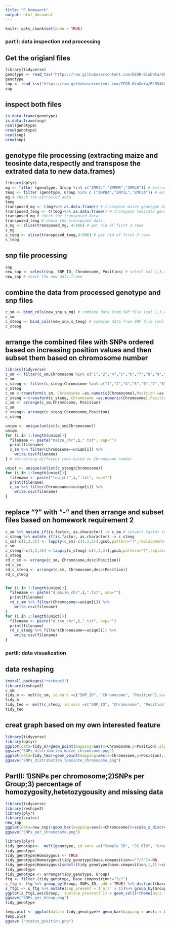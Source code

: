 ```yaml
---
title: "R homework"
output: html_document
---
```


```r
knitr::opts_chunk$set(echo = TRUE)
```
### part I: data inspection and processing
## Get the origianl files

```r
library(tidyverse)
genotype <- read_tsv("https://raw.githubusercontent.com/EEOB-BioData/BCB546X-Fall2018/master/assignments/UNIX_Assignment/fang_et_al_genotypes.txt")
genotype
snp <- read_tsv("https://raw.githubusercontent.com/EEOB-BioData/BCB546X-Fall2018/master/assignments/UNIX_Assignment/snp_position.txt")
snp
```

## inspect both files

```r
is.data.frame(genotype)
is.data.frame(snp)
ncol(genotype)
nrow(genotype)
ncol(snp)
nrow(snp)
```

## genotype file processing (extracting maize and teosinte data,respectly and transpose the extrated data to new data.frames)
```r
library(dplyr)
mg <- filter (genotype, Group %in% c("ZMMIL","ZMMMR","ZMMLR")) # extracting maize data
teog <- filter (genotype, Group %in% c ("ZMPBA","ZMPIL","ZMPJA")) # extracting teosinte data
mg # check the extracted data
teog
transposed_mg <- t(mg)%>% as.data.frame() # transpose maize genotype data so columns become rows and keep them as data.frame 
transposed_teog <- t(teog)%>% as.data.frame() # transpose teosinte genotype data so columns become rows and keep them as data.frame 
transposed_mg # check the transposed data
transposed_teog # check the transposed data
s_mg <- slice(transposed_mg, 4:986) # get rid of first 3 rows 
s_mg
s_teog <- slice(transposed_teog,4:986) # get rid of first 3 rows
s_teog

```
## snp file processing
```r
snp
new_snp <- select(snp, SNP_ID, Chromosome, Position) # select col 1,3,4 to a new data.frame named new_snp
new_snp # check the new data.frame


```

## combine the data from processed genotype and snp files

```r
c_sm <- bind_cols(new_snp,s_mg) # combine data from SNP file (col 1,3,4) and data from maize
c_sm
c_steog <- bind_cols(new_snp,s_teog) # combine data from SNP file (col 1,3,4) and data from teosinte
c_steog

```
## arrange the combined files with SNPs ordered based on increasing position values and then subset them based on chromosome number

```r
library(tidyverse)
c_sm <- filter(c_sm,Chromosome %in% c("1","2","4","5","6","7","8","9","10","3")&Position !="multiple")# get rid of rows with "unknown" and "multiple" at col2 and col3
c_sm
c_steog <- filter(c_steog,Chromosome %in% c("1","2","4","5","6","7","8","9","10","3")&Position !="multiple")
c_steog
c_sm <-transform(c_sm, Chromosome =as.numeric(Chromosome),Position =as.numeric(Position))# transform variables (col2,col3) from character into numeric
c_steog <-transform(c_steog, Chromosome =as.numeric(Chromosome),Position =as.numeric(Position))
c_sm <- arrange(c_sm,Chromosome, Position)
c_sm
c_steog<- arrange(c_steog,Chromosome,Position) 
c_steog

uniqm <- unique(unlist(c_sm$Chromosome))
uniqm
for (i in 1:length(uniqm)){
  filename <- paste("maize_chr",i,".txt", sep="")
  print(filename)
  c_sm %>% filter(Chromosome==uniqm[i]) %>%
    write.csv(filename)
} # extracting different rows based on Chromosome number

uniqt <- unique(unlist(c_steog$Chromosome))
for (i in 1:length(uniqt)){
  filename <- paste("teo_chr",i,".txt", sep="")
  print(filename)
  c_sm %>% filter(Chromosome==uniqm[i]) %>%
    write.csv(filename)
}

```

## replace "?" with "-" and then arrange and subset files based on homework requirement 2

```r
c_sm %>% mutate_if(is.factor, as.character) -> c_sm # convert factor into character before using gsub 
c_steog %>% mutate_if(is.factor, as.character) -> c_steog
c_sm[-c(1,2,3)] <- lapply(c_sm[-c(1,2,3)],gsub,pattern="?",replacement="-",fixed=T)
c_sm
c_steog[-c(1,2,3)] <-lapply(c_steog[-c(1,2,3)],gsub,pattern="?",replacement="-",fixed=T)
c_steog
rd_c_sm <- arrange(c_sm, Chromosome,desc(Position))
rd_c_sm
rd_c_steog <- arrange(c_sm, Chromosome,desc(Position))
rd_c_steog


for (i in 1:length(uniqm)){
  filename <- paste("d_maize_chr",i,".txt", sep="")
  print(filename)
  rd_c_sm %>% filter(Chromosome==uniqm[i]) %>%
    write.csv(filename)
}
for (i in 1:length(uniqt)){
  filename <- paste("d_teo_chr",i,".txt", sep="")
  print(filename)
  rd_c_steog %>% filter(Chromosome==uniqm[i]) %>%
    write.csv(filename)
}

```

### partII: data visualization
## data reshaping

```r
install.packages("reshape2")
library(reshape2)
c_sm
tidy_m <- melt(c_sm, id.vars =c("SNP_ID", "Chromosome", "Position"),variable.name = "corn",value.name = "base.composition")
tidy_m
tidy_teo <- melt(c_steog, id.vars =c("SNP_ID", "Chromosome", "Position"),variable.name = "corn",value.name = "base.composition")
tidy_teo

```

## creat graph based on my own interested feature
```r
library(tidyverse)
library(dplyr)
ggplot(data=tidy_m)+geom_point(mapping=aes(x=Chromosome,y=Position),alpha=0.01)+scale_x_discrete(limits=c(1,2,3,4,5,6,7,8,9,10))# SNPs distribution along each chromosome in Maize
ggsave("SNPs_distribution_maize_chromosome.png")
ggplot(data=tidy_teo)+geom_point(mapping=aes(x=Chromosome,y=Position),alpha=0.01)+scale_x_discrete(limits=c(1,2,3,4,5,6,7,8,9,10))#SNPs distribution along each chromosome in teosinte
ggsave("SNPs_distribution_teosinte_chromosome.png")
```

## PartII: 1)SNPs per chromosome;2)SNPs per Group;3) percentage of homozygosity,hetetozygousity and missing data

```r
library(tidyverse)
library(reshape2)
library(plyr)
library(scales)
new_snp
ggplot(data=new_snp)+geom_bar(mapping=aes(x=Chromosome))+scale_x_discrete(limits=c(1,2,3,4,5,6,7,8,9,10))
ggsave("SNPs_per_Chromosome.png")

library(plyr)
tidy_genotype<-  melt(genotype, id.vars =c("Sample_ID", "JG_OTU", "Group"),variable.name = "SNPs_ID",value.name = "base.composition")
tidy_genotype
tidy_genotype$Homozygous <- TRUE
tidy_genotype$Homozygous[tidy_genotype$base.composition=="?/?"]<-NA
tidy_genotype$Homozygous[substr(tidy_genotype$base.composition,1,1)!=substr(tidy_genotype$base.composition,3,3)] <- FALSE
tidy_genotype
tidy_genotype <- arrange(tidy_genotype, Group)
ftg <- filter (tidy_genotype, base.composition!="?/?")
s_ftg <- ftg %>% group_by(Group, SNPs_ID, add = TRUE) %>% distinct(base.composition) %>% summarize(n())
s_ftg1 <- s_ftg %>% mutate(snp_present = (`n()` > 1))%>% group_by(Group) %>% summarize(sum(snp_present))
ggplot(s_ftg1,aes(Group, `sum(snp_present)`)) + geom_col()+theme(axis.text.x = element_text(angle = 90,hjust = 1))
ggsave("SNPs_per_Group.png")
tidy_genotype

temp.plot <- ggplot(data = tidy_genotype)+ geom_bar(mapping = aes(x = Group, color = Homozygous, fill = Homozygous))+theme(axis.text.x = element_text(angle = 90,hjust = 1))
temp.plot
ggsave ("status_position.png")




```
